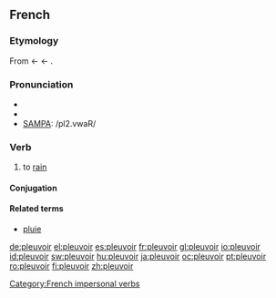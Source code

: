 ==French==

===Etymology===
From {{OF.|fr}} {{term|pluveir}} ← {{VL.|fr}} {{term|plovere}} ← {{L.|fr}} {{term|pluere}}.

===Pronunciation===
*{{audio|Fr-pleuvoir.ogg|audio}}
*{{IPA|/plø.vwaʁ/}}
*[[w:SAMPA|SAMPA]]: /pl2.vwaR/

===Verb===
{{fr-verb|type=impersonal}}

# to [[rain]]

====Conjugation====
{{fr-conj-table
| Conjugation of ''pleuvoir''
| pleuvoir
| —
| —
| —
| [[pleuvant]]
| [[plu]]
| —
| —
| [[pleut]]
| —
| —
| —
| —
| —
| [[pleuvait]]
| —
| —
| —
| —
| —
| [[plut]]
| —
| —
| —
| —
| —
| [[pleuvra]]
| —
| —
| —
| —
| —
| [[pleuvrait]]
| —
| —
| —
| Use the present tense of avoir followed by the past participle
| Use the imperfect tense of avoir followed by the past participle
| Use the past historic tense of avoir followed by the past participle
| Use the future tense of avoir followed by the past participle
| Use the conditional tense of avoir followed by the past participle
| —
| —
| [[pleuve]]
| —
| —
| —
| —
| —
| [[plût]]
| —
| —
| —
| Use the present subjunctive of avoir followed by the past participle
| Use the imperfect subjunctive of avoir followed by the past participle
| —
| —
| —
| Use the appropriate tense of avoir followed by the past participle}}
[[Category:French impersonal verbs]]

====Related terms====
*[[pluie]]

[[de:pleuvoir]]
[[el:pleuvoir]]
[[es:pleuvoir]]
[[fr:pleuvoir]]
[[gl:pleuvoir]]
[[io:pleuvoir]]
[[id:pleuvoir]]
[[sw:pleuvoir]]
[[hu:pleuvoir]]
[[ja:pleuvoir]]
[[oc:pleuvoir]]
[[pt:pleuvoir]]
[[ro:pleuvoir]]
[[fi:pleuvoir]]
[[zh:pleuvoir]]